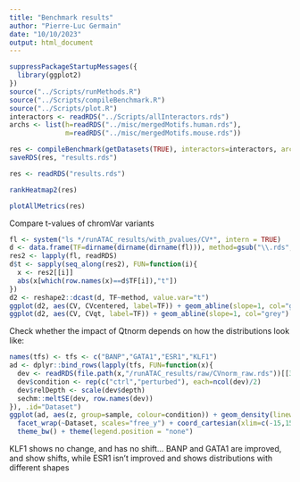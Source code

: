 ```yaml
---
title: "Benchmark results"
author: "Pierre-Luc Germain"
date: "10/10/2023"
output: html_document
---
```


```r
suppressPackageStartupMessages({
  library(ggplot2)
})
source("../Scripts/runMethods.R")
source("../Scripts/compileBenchmark.R")
source("../Scripts/plot.R")
interactors <- readRDS("../Scripts/allInteractors.rds")
archs <- list(h=readRDS("../misc/mergedMotifs.human.rds"),
              m=readRDS("../misc/mergedMotifs.mouse.rds"))
```

```r
res <- compileBenchmark(getDatasets(TRUE), interactors=interactors, archetypes=archs)
saveRDS(res, "results.rds")
```


```r
res <- readRDS("results.rds")
```


```r
rankHeatmap2(res)
```


```r
plotAllMetrics(res)
```

Compare t-values of chromVar variants

```r
fl <- system("ls */runATAC_results/with_pvalues/CV*", intern = TRUE)
d <- data.frame(TF=dirname(dirname(dirname(fl))), method=gsub("\\.rds","",basename(fl)))
res2 <- lapply(fl, readRDS)
d$t <- sapply(seq_along(res2), FUN=function(i){
  x <- res2[[i]]
  abs(x[which(row.names(x)==d$TF[i]),"t"])
})
d2 <- reshape2::dcast(d, TF~method, value.var="t")
ggplot(d2, aes(CV, CVcentered, label=TF)) + geom_abline(slope=1, col="grey") + geom_point() + scale_x_sqrt() + scale_y_sqrt() + ggrepel::geom_text_repel(min.segment.length = 0) + theme_bw()
ggplot(d2, aes(CV, CVqt, label=TF)) + geom_abline(slope=1, col="grey") + geom_point() + scale_x_sqrt() + scale_y_sqrt() + ggrepel::geom_text_repel(min.segment.length = 0) + theme_bw()
```

Check whether the impact of Qtnorm depends on how the distributions look like:

```r
names(tfs) <- tfs <- c("BANP","GATA1","ESR1","KLF1")
ad <- dplyr::bind_rows(lapply(tfs, FUN=function(x){
  dev <- readRDS(file.path(x,"/runATAC_results/raw/CVnorm_raw.rds"))[[3]]
  dev$condition <- rep(c("ctrl","perturbed"), each=ncol(dev)/2)
  dev$relDepth <- scale(dev$depth)
  sechm::meltSE(dev, row.names(dev))
}), .id="Dataset")
ggplot(ad, aes(z, group=sample, colour=condition)) + geom_density(linewidth=1) + 
  facet_wrap(~Dataset, scales="free_y") + coord_cartesian(xlim=c(-15,15)) + 
  theme_bw() + theme(legend.position = "none")
```
KLF1 shows no change, and has no shift... BANP and GATA1 are improved, and show shifts, while ESR1 isn't improved and shows distributions with different shapes

